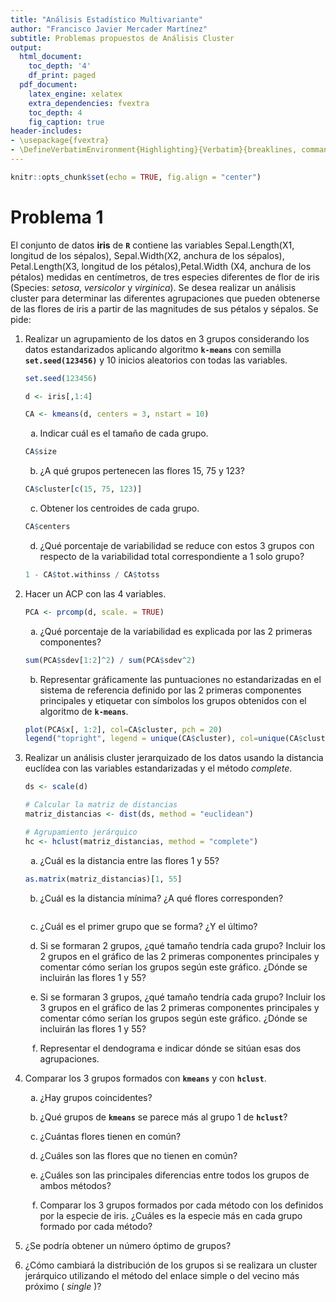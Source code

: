 ```yaml
---
title: "Análisis Estadístico Multivariante"
author: "Francisco Javier Mercader Martínez"
subtitle: Problemas propuestos de Análisis Cluster
output:
  html_document:
    toc_depth: '4'
    df_print: paged
  pdf_document:
    latex_engine: xelatex
    extra_dependencies: fvextra
    toc_depth: 4
    fig_caption: true
header-includes:
- \usepackage{fvextra}
- \DefineVerbatimEnvironment{Highlighting}{Verbatim}{breaklines, commandchars=\\\{\}}
---
```


```r
knitr::opts_chunk$set(echo = TRUE, fig.align = "center")
```

# Problema 1

El conjunto de datos **iris** de **`R`** contiene las variables Sepal.Length(X1, longitud de los sépalos), Sepal.Width(X2, anchura de los sépalos), Petal.Length(X3, longitud de los pétalos),Petal.Width (X4, anchura de los pétalos) medidas en centímetros, de tres especies diferentes de flor de iris (Species: *setosa*, *versicolor* y *virginica*). Se desea realizar un análisis cluster para determinar las diferentes agrupaciones que pueden obtenerse de las flores de iris a partir de las magnitudes de sus pétalos y sépalos. Se pide:

1.  Realizar un agrupamiento de los datos en 3 grupos considerando los datos estandarizados aplicando algoritmo **`k-means`** con semilla **`set.seed(123456)`** y 10 inicios aleatorios con todas las variables.

    ```r
    set.seed(123456)

    d <- iris[,1:4]
    ```

    ```r
    CA <- kmeans(d, centers = 3, nstart = 10)
    ```

    a.  Indicar cuál es el tamaño de cada grupo.

    ```r
    CA$size
    ```

    b.  ¿A qué grupos pertenecen las flores 15, 75 y 123?

    ```r
    CA$cluster[c(15, 75, 123)]
    ```

    c.  Obtener los centroides de cada grupo.

    ```r
    CA$centers
    ```

    d.  ¿Qué porcentaje de variabilidad se reduce con estos 3 grupos con respecto de la variabilidad total correspondiente a 1 solo grupo?

    ```r
    1 - CA$tot.withinss / CA$totss
    ```

2.  Hacer un ACP con las 4 variables.

    ```r
    PCA <- prcomp(d, scale. = TRUE)
    ```

    a.  ¿Qué porcentaje de la variabilidad es explicada por las 2 primeras componentes?

    ```r
    sum(PCA$sdev[1:2]^2) / sum(PCA$sdev^2)
    ```

    b.  Representar gráficamente las puntuaciones no estandarizadas en el sistema de referencia definido por las 2 primeras componentes principales y etiquetar con símbolos los grupos obtenidos con el algoritmo de **`k-means`**.

    ```r
    plot(PCA$x[, 1:2], col=CA$cluster, pch = 20)
    legend("topright", legend = unique(CA$cluster), col=unique(CA$cluster), pch=20)
    ```

3.  Realizar un análisis cluster jerarquizado de los datos usando la distancia euclídea con las variables estandarizadas y el método *complete*.

    ```r
    ds <- scale(d)

    # Calcular la matriz de distancias
    matriz_distancias <- dist(ds, method = "euclidean")

    # Agrupamiento jerárquico
    hc <- hclust(matriz_distancias, method = "complete")
    ```

    a.  ¿Cuál es la distancia entre las flores 1 y 55?

    ```r
    as.matrix(matriz_distancias)[1, 55]
    ```

    b.  ¿Cuál es la distancia mínima? ¿A qué flores corresponden?

    ```r

    ```

    c.  ¿Cuál es el primer grupo que se forma? ¿Y el último?

    d.  Si se formaran 2 grupos, ¿qué tamaño tendría cada grupo? Incluir los 2 grupos en el gráfico de las 2 primeras componentes principales y comentar cómo serían los grupos según este gráfico. ¿Dónde se incluirán las flores 1 y 55?

    e.  Si se formaran 3 grupos, ¿qué tamaño tendría cada grupo? Incluir los 3 grupos en el gráfico de las 2 primeras componentes principales y comentar cómo serían los grupos según este gráfico. ¿Dónde se incluirán las flores 1 y 55?

    f.  Representar el dendograma e indicar dónde se sitúan esas dos agrupaciones.

4.  Comparar los 3 grupos formados con **`kmeans`** y con **`hclust`**.

    a.  ¿Hay grupos coincidentes?

    b.  ¿Qué grupos de **`kmeans`** se parece más al grupo 1 de **`hclust`**?

    c.  ¿Cuántas flores tienen en común?

    d.  ¿Cuáles son las flores que no tienen en común?

    e.  ¿Cuáles son las principales diferencias entre todos los grupos de ambos métodos?

    f.  Comparar los 3 grupos formados por cada método con los definidos por la especie de iris. ¿Cuáles es la especie más en cada grupo formado por cada método?

5.  ¿Se podría obtener un número óptimo de grupos?

6.  ¿Cómo cambiará la distribución de los grupos si se realizara un cluster jerárquico utilizando el método del enlace simple o del vecino más próximo ( *single* )?
